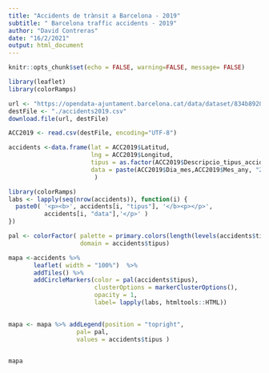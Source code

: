```yaml
---
title: "Accidents de trànsit a Barcelona - 2019"
subtitle: " Barcelona traffic accidents - 2019"
author: "David Contreras"
date: "16/2/2021"
output: html_document
---
```


```r
knitr::opts_chunk$set(echo = FALSE, warning=FALSE, message= FALSE)
```

```r
library(leaflet)
library(colorRamps)

url <- "https://opendata-ajuntament.barcelona.cat/data/dataset/834b8920-0685-4e16-8e20-faf13645f4f3/resource/4bf617c6-7fe0-4e6a-b010-1c6fef544a31/download/2019_accidents_tipus_gu_bcn_.csv"
destFile <- "./accidents2019.csv"
download.file(url, destFile)

ACC2019 <- read.csv(destFile, encoding="UTF-8")

accidents <-data.frame(lat = ACC2019$Latitud,
                       lng = ACC2019$Longitud,
                       tipus = as.factor(ACC2019$Descripcio_tipus_accident),
                       data = paste(ACC2019$Dia_mes,ACC2019$Mes_any, "2019", sep="/")
                        )
```



```r
library(colorRamps)
labs <- lapply(seq(nrow(accidents)), function(i) {
  paste0( '<p><b>', accidents[i, "tipus"], '</b><p></p>', 
          accidents[i, "data"],'</p>' ) 
})

pal <- colorFactor( palette = primary.colors(length(levels(accidents$tipus))),
                    domain = accidents$tipus)

mapa <-accidents %>%
       leaflet( width = "100%")  %>%
       addTiles() %>%
       addCircleMarkers(color = pal(accidents$tipus),
                        clusterOptions = markerClusterOptions(),
                        opacity = 1,
                        label= lapply(labs, htmltools::HTML))
    
```


```r
mapa <- mapa %>% addLegend(position = "topright",
                   pal= pal,
                   values = accidents$tipus ) 
  

```


```r

mapa
```